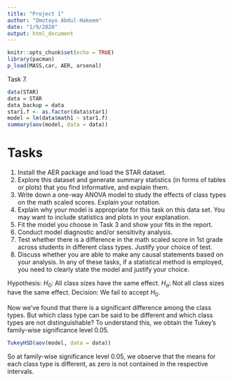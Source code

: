 ```yaml
---
title: "Project 1"
author: "Omotayo Abdul-Hakeem"
date: "1/9/2020"
output: html_document
---
```


```r
knitr::opts_chunk$set(echo = TRUE)
library(pacman)
p_load(MASS,car, AER, arsenal)
```
Task 7.

```r
data(STAR)
data = STAR
data_backup = data
star1.f <- as.factor(data$star1)
model = lm(data$math1 ~ star1.f)
summary(aov(model, data = data))
```
Tasks
=========
1) Install the AER package and load the STAR dataset.
2) Explore this dataset and generate summary statistics (in forms of tables or plots) that you find informative, and explain them.
3) Write down a one-way ANOVA model to study the effects of class types on the math scaled scores. Explain your notation.
4) Explain why your model is appropriate for this task on this data set. You may want to include statistics and plots in your explanation.
5) Fit the model you choose in Task 3 and show your fits in the report.
6) Conduct model diagnostic and/or sensitivity analysis.
7) Test whether there is a difference in the math scaled score in 1st grade across students in different class types. Justify your choice of test.
8) Discuss whether you are able to make any causal statements based on your analysis.
In any of these tasks, if a statistical method is employed, you need to clearly state the model and justify your choice.

Hypothesis:
$H_0$: All class sizes have the same effect.
$H_a$: Not all class sizes have the same effect.
Decision: We fail to accept $H_0$.

Now we’ve found that there is a significant difference among the class types.  But which class type can be said to be different and which class types are not distinguishable?  To understand this, we obtain the Tukey's family-wise significance level 0.05.
```r
TukeyHSD(aov(model, data = data))
```

So at family-wise significance level 0.05, we observe that the means for each class type is different, as zero is not contained in the respective intervals.